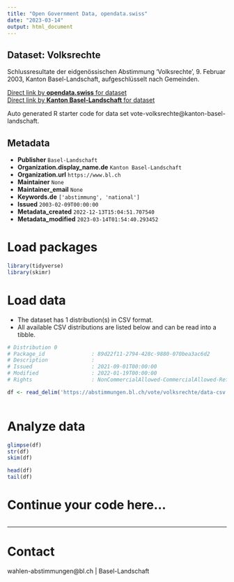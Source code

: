 ```yaml
---
title: "Open Government Data, opendata.swiss"
date: "2023-03-14"
output: html_document
---
```


## Dataset: Volksrechte

Schlussresultate der eidgenössischen Abstimmung 'Volksrechte', 9. Februar 2003, Kanton Basel-Landschaft, aufgeschlüsselt nach Gemeinden.

[Direct link by **opendata.swiss** for dataset](https://opendata.swiss/de/dataset/volksrechte)<br>
[Direct link by **Kanton Basel-Landschaft** for dataset](https://abstimmungen.bl.ch/vote/volksrechte/data)

Auto generated R starter code for data set vote-volksrechte@kanton-basel-landschaft.

## Metadata

- **Publisher** `Basel-Landschaft`
- **Organization.display_name.de** `Kanton Basel-Landschaft`
- **Organization.url** `https://www.bl.ch`
- **Maintainer** `None`
- **Maintainer_email** `None`
- **Keywords.de** `['abstimmung', 'national']`
- **Issued** `2003-02-09T00:00:00`
- **Metadata_created** `2022-12-13T15:04:51.707540`
- **Metadata_modified** `2023-03-14T01:54:40.293452`


# Load packages

```r

library(tidyverse)
library(skimr)

```

# Load data

-   The dataset has 1 distribution(s) in CSV format.
-   All available CSV distributions are listed below and can be read into a tibble.

```r

# Distribution 0
# Package_id               : 89d22f11-2794-428c-9880-070bea3ac6d2
# Description              : 
# Issued                   : 2021-09-01T00:00:00
# Modified                 : 2022-01-19T00:00:00
# Rights                   : NonCommercialAllowed-CommercialAllowed-ReferenceRequired

df <- read_delim('https://abstimmungen.bl.ch/vote/volksrechte/data-csv')



```

# Analyze data

```r

glimpse(df)
str(df)
skim(df)

head(df)
tail(df)

```

# Continue your code here...

```r

```

------------------------------------------------------------------------

# Contact

wahlen-abstimmungen@bl.ch | Basel-Landschaft
